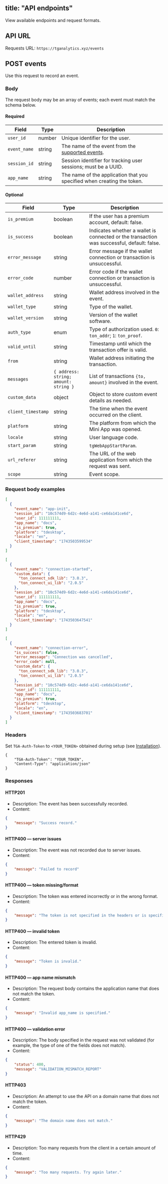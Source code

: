title: "API endpoints"
---

View available endpoints and request formats.

## API URL

Requests URL: `https://tganalytics.xyz/events`

## POST events

Use this request to record an event.

### Body

The request body may be an array of events; each event must match the schema below.

#### Required

| Field        | Type   | Description                                                                                                                                               |
| ------------ | ------ | --------------------------------------------------------------------------------------------------------------------------------------------------------- |
| `user_id`    | number | Unique identifier for the user.                                                                                                                           |
| `event_name` | string | The name of the event from the [supported events](./supported-events.mdx).                                                                                |
| `session_id` | string | Session identifier for tracking user sessions; must be a UUID.                                                                                             |
| `app_name`   | string | The name of the application that you specified when creating the token.                                                                                   |

#### Optional

| Field              | Type                                  | Description                                                                                   |
| ------------------ | ------------------------------------- | --------------------------------------------------------------------------------------------- |
| `is_premium`       | boolean                               | If the user has a premium account, default: false.                                            |
| `is_success`       | boolean                               | Indicates whether a wallet is connected or the transaction was successful, default: false.    |
| `error_message`    | string                                | Error message if the wallet connection or transaction is unsuccessful.                        |
| `error_code`       | number                                | Error code if the wallet connection or transaction is unsuccessful.                           |
| `wallet_address`   | string                                | Wallet address involved in the event.                                                         |
| `wallet_type`      | string                                | Type of the wallet.                                                                           |
| `wallet_version`   | string                                | Version of the wallet software.                                                               |
| `auth_type`        | enum                                  | Type of authorization used. `0`: `ton_addr`; `1`: `ton_proof`.                                |
| `valid_until`      | string                                | Timestamp until which the transaction offer is valid.                                         |
| `from`             | string                                | Wallet address initiating the transaction.                                                    |
| `messages`         | `{ address: string; amount: string }` | List of transactions `{to, amount}` involved in the event.                                    |
| `custom_data`      | object                                | Object to store custom event details as needed.                                               |
| `client_timestamp` | string                                | The time when the event occurred on the client.                                               |
| `platform`         | string                                | The platform from which the Mini App was opened.                                              |
| `locale`           | string                                | User language code.                                                                           |
| `start_param`      | string                                | `tgWebAppStartParam`.                                                                         |
| `url_referer`      | string                                | The URL of the web application from which the request was sent.                               |
| `scope`            | string                                | Event scope.                                                                                  |

### Request body examples

```json
[
  {
    "event_name": "app-init",
    "session_id": "10c574d9-6d2c-4e6d-a141-ce6da141ce6d",
    "user_id": 111111111,
    "app_name": "docs",
    "is_premium": true,
    "platform": "tdesktop",
    "locale": "en",
    "client_timestamp": "1743503599534"
  }
]
```

```json
[
  {
    "event_name": "connection-started",
    "custom_data": {
      "ton_connect_sdk_lib": "3.0.3",
      "ton_connect_ui_lib": "2.0.5"
    },
    "session_id": "10c574d9-6d2c-4e6d-a141-ce6da141ce6d",
    "user_id": 111111111,
    "app_name": "docs",
    "is_premium": true,
    "platform": "tdesktop",
    "locale": "en",
    "client_timestamp": "1743503647541"
  }
]
```

```json
[
  {
    "event_name": "connection-error",
    "is_success": false,
    "error_message": "Connection was cancelled",
    "error_code": null,
    "custom_data": {
      "ton_connect_sdk_lib": "3.0.3",
      "ton_connect_ui_lib": "2.0.5"
    },
    "session_id": "10c574d9-6d2c-4e6d-a141-ce6da141ce6d",
    "user_id": 111111111,
    "app_name": "docs",
    "is_premium": true,
    "platform": "tdesktop",
    "locale": "en",
    "client_timestamp": "1743503683701"
  }
]
```

### Headers

Set `TGA-Auth-Token` to `<YOUR_TOKEN>` obtained during setup (see [Installation](/ecosystem/tma/analytics/analytics#installation)).

```http
{
    "TGA-Auth-Token": "YOUR_TOKEN",
    "Content-Type": "application/json"
}
```

### Responses

#### HTTP201

- Description: The event has been successfully recorded.
- Content:

```json
{
    "message": "Success record."
}
```

#### HTTP400 — server issues

- Description: The event was not recorded due to server issues.
- Content:

```json
{
    "message": "Failed to record"
}
```

#### HTTP400 — token missing/format

- Description: The token was entered incorrectly or in the wrong format.
- Content:

```json
{
    "message": "The token is not specified in the headers or is specified incorrectly."
}
```

#### HTTP400 — invalid token

- Description: The entered token is invalid.
- Content:

```json
{
    "message": "Token is invalid."
}
```

#### HTTP400 — app name mismatch

- Description: The request body contains the application name that does not match the token.
- Content:

```json
{
    "message": "Invalid app_name is specified."
}
```

#### HTTP400 — validation error

- Description: The body specified in the request was not validated (for example, the type of one of the fields does not match).
- Content:

```json
{
    "status": 400,
    "message": "VALIDATION_MISMATCH_REPORT"
}
```

#### HTTP403

- Description: An attempt to use the API on a domain name that does not match the token.
- Content:

```json
{
    "message": "The domain name does not match."
}
```

#### HTTP429

- Description: Too many requests from the client in a certain amount of time.
- Content:

```json
{
    "message": "Too many requests. Try again later."
}
```
